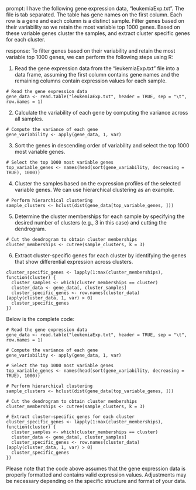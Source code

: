 prompt:
I have the following gene expression data, "leukemiaExp.txt". The file is tab separated. The table has gene names on the first column. Each row is a gene and each column is a distinct sample. Filter genes based on their variability so we retain the most variable top 1000 genes. Based on these variable genes cluster the samples, and extract cluster specific genes for each cluster.

response:
To filter genes based on their variability and retain the most variable top 1000 genes, we can perform the following steps using R:

1. Read the gene expression data from the "leukemiaExp.txt" file into a data frame, assuming the first column contains gene names and the remaining columns contain expression values for each sample.

```
# Read the gene expression data
gene_data <- read.table("leukemiaExp.txt", header = TRUE, sep = "\t", row.names = 1)
```

2. Calculate the variability of each gene by computing the variance across all samples.

```
# Compute the variance of each gene
gene_variability <- apply(gene_data, 1, var)
```

3. Sort the genes in descending order of variability and select the top 1000 most variable genes.

```
# Select the top 1000 most variable genes
top_variable_genes <- names(head(sort(gene_variability, decreasing = TRUE), 1000))
```

4. Cluster the samples based on the expression profiles of the selected variable genes. We can use hierarchical clustering as an example.

```
# Perform hierarchical clustering
sample_clusters <- hclust(dist(gene_data[top_variable_genes, ]))
```

5. Determine the cluster memberships for each sample by specifying the desired number of clusters (e.g., 3 in this case) and cutting the dendrogram.

```
# Cut the dendrogram to obtain cluster memberships
cluster_memberships <- cutree(sample_clusters, k = 3)
```

6. Extract cluster-specific genes for each cluster by identifying the genes that show differential expression across clusters.

```
cluster_specific_genes <- lapply(1:max(cluster_memberships), function(cluster) {
  cluster_samples <- which(cluster_memberships == cluster)
  cluster_data <- gene_data[, cluster_samples]
  cluster_specific_genes <- row.names(cluster_data)[apply(cluster_data, 1, var) > 0]
  cluster_specific_genes
})
```

Below is the complete code:

```
# Read the gene expression data
gene_data <- read.table("leukemiaExp.txt", header = TRUE, sep = "\t", row.names = 1)

# Compute the variance of each gene
gene_variability <- apply(gene_data, 1, var)

# Select the top 1000 most variable genes
top_variable_genes <- names(head(sort(gene_variability, decreasing = TRUE), 1000))

# Perform hierarchical clustering
sample_clusters <- hclust(dist(gene_data[top_variable_genes, ]))

# Cut the dendrogram to obtain cluster memberships
cluster_memberships <- cutree(sample_clusters, k = 3)

# Extract cluster-specific genes for each cluster
cluster_specific_genes <- lapply(1:max(cluster_memberships), function(cluster) {
  cluster_samples <- which(cluster_memberships == cluster)
  cluster_data <- gene_data[, cluster_samples]
  cluster_specific_genes <- row.names(cluster_data)[apply(cluster_data, 1, var) > 0]
  cluster_specific_genes
})
```

Please note that the code above assumes that the gene expression data is properly formatted and contains valid expression values. Adjustments may be necessary depending on the specific structure and format of your data.
